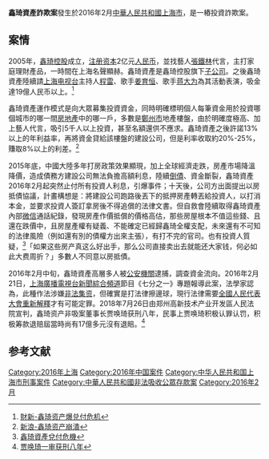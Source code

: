 {{inappropriate tone|time=2016-02-25T20:24:11+00:00}}
{{refimprove|time=2016-02-25T20:24:11+00:00}}
'''鑫琦資產詐欺案'''發生於2016年2月[[中華人民共和國|中華人民共和國]][[上海市|上海市]]，是一樁投資詐欺案。

==案情==
{{Wikisourcehas|河南省郑州高新技术产业开发区人民法院（2018）豫0191刑初169号刑事判决书|河南省郑州市中级人民法院（2018）豫01刑终890号刑事裁定书}}
2005年，[[鑫琦控股|鑫琦控股]]成立，[[注册资本|注册资本]]2亿元[[人民币|人民币]]，並找藝人[[張鐵林|張鐵林]]代言，主打家庭理財產品，一時間在上海名聲顯赫。鑫琦資產是鑫琦控股旗下[[子公司|子公司]]。之後鑫琦資產陸續請[[上海电视台|上海电视台]]主持人[[程雷|程雷]]、歌手[[姜育恒|姜育恒]]、歌手[[蒋大为|蒋大为]]為其活動表演，吸金達19億人民币以上。<ref>[http://finance.caixin.com/2016-02-18/100910074.html 財新-鑫琦资产爆兑付危机]</ref>

鑫琦資產運作模式是向大眾募集投資資金，同時明確標明個人每筆資金用於投資哪個城市的哪一間[[房地產|房地產]]中的哪一戶，多數是[[鄭州市|鄭州市]]地產樓盤，由於明確度極高、加上藝人代言，吸引5千人以上投資，甚至名額還供不應求。鑫琦資產之後許諾13%以上的年利益率，再將資金貸給該樓盤的建設公司，但是利率收取約20%-25%，賺取8%以上的利差。<ref>[http://finance.sina.com.cn/money/bank/p2p/2016-02-17/doc-ifxpmpqp7874271.shtml 新浪-鑫琦资产崩潰]</ref>

2015年底，中國大陸多年打房政策效果顯現，加上全球經濟走跌，房產市場降溫降價，造成債務方建設公司無法負擔高額利息，陸續[[倒債|倒債]]、資金斷裂，鑫琦資產2016年2月起突然止付所有投資人利息，引爆事件；十天後，公司方出面提出以房抵債協議，計畫構想是：將建設公司跑路後丟下的抵押房產轉丟給投資人，以打消本金，並要求投資人簽訂拿房後不得追償的法律文書。但自救會陸續取得鑫琦資產內部[[微信|微信]]通話紀錄，發現房產作價抵償的價格高估，那些房屋根本不值這些錢、且還在跌價中，且房屋產權有疑義、不能確定已經歸鑫琦全權支配，未來還有不可知的法律風險（例如還有別的債權方出來主張），有打不完的官司。也有投資人質疑，<ref>[https://news.cnyes.com/news/id/275870 鑫琦資產兌付危機]</ref>「如果这些房产真这么好出手，那么公司直接卖出去就能还大家钱，何必如此大费周折？」多數人不同意以房抵債。

2016年2月中旬，鑫琦資產高層多人被[[公安機關|公安機關]]逮捕，調查資金流向。2016年2月21日，[[上海廣播電視台新聞綜合頻道|上海廣播電視台新聞綜合頻道]]節目《七分之一》專題報導此案，法學家認為，此種作法涉嫌[[非法集资|非法集资]]，但確實是打法律擦邊球，現行法律需要[[全國人民代表大會|全國人民代表大會]][[法律解釋|重新解釋]]才有可能定罪。2018年7月26日由郑州高新技术产业开发區人民法院宣判，鑫琦资产非吸案董事长贾唤琦获刑八年，民事上贾唤琦积极认罪认罚，积极筹款退赔屆當時尚有17億多元沒有退賠。<ref>[https://cj.sina.com.cn/articles/view/5380183556/140af160401900aza6 贾唤琦一审获刑八年]</ref>

==参考文献==
{{reflist}}

[[Category:2016年上海|Category:2016年上海]]
[[Category:2016年中国案件|Category:2016年中国案件]]
[[Category:中华人民共和国上海市刑事案件|Category:中华人民共和国上海市刑事案件]]
[[Category:中華人民共和國非法吸收公眾存款案|Category:中華人民共和國非法吸收公眾存款案]]
[[Category:2016年2月|Category:2016年2月]]